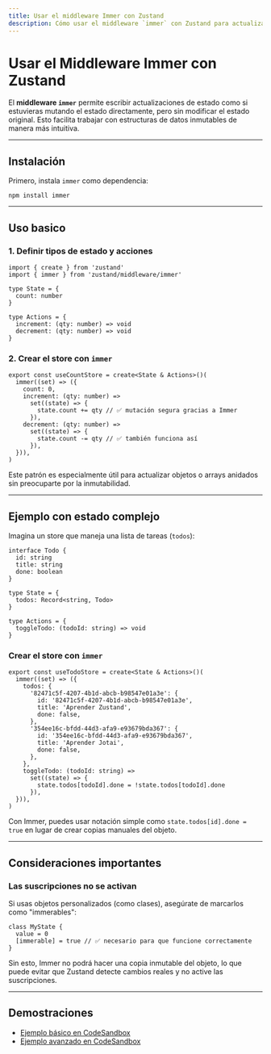 ```yaml
---
title: Usar el middleware Immer con Zustand
description: Cómo usar el middleware `immer` con Zustand para actualizar estados de forma mutable manteniendo la inmutabilidad interna.
---
```


# Usar el Middleware Immer con Zustand

El **middleware `immer`** permite escribir actualizaciones de estado como si estuvieras mutando el estado directamente, pero sin modificar el estado original. Esto facilita trabajar con estructuras de datos inmutables de manera más intuitiva.

---

## Instalación

Primero, instala `immer` como dependencia:

```go:bash
npm install immer
```

---

## Uso basico

### 1. Definir tipos de estado y acciones

```go:ts
import { create } from 'zustand'
import { immer } from 'zustand/middleware/immer'

type State = {
  count: number
}

type Actions = {
  increment: (qty: number) => void
  decrement: (qty: number) => void
}
```

### 2. Crear el store con `immer`

```go:ts
export const useCountStore = create<State & Actions>()(
  immer((set) => ({
    count: 0,
    increment: (qty: number) =>
      set((state) => {
        state.count += qty // ✅ mutación segura gracias a Immer
      }),
    decrement: (qty: number) =>
      set((state) => {
        state.count -= qty // ✅ también funciona así
      }),
  })),
)
```

Este patrón es especialmente útil para actualizar objetos o arrays anidados sin preocuparte por la inmutabilidad.

---

## Ejemplo con estado complejo

Imagina un store que maneja una lista de tareas (`todos`):

```go:ts
interface Todo {
  id: string
  title: string
  done: boolean
}

type State = {
  todos: Record<string, Todo>
}

type Actions = {
  toggleTodo: (todoId: string) => void
}
```

### Crear el store con `immer`

```go:ts
export const useTodoStore = create<State & Actions>()(
  immer((set) => ({
    todos: {
      '82471c5f-4207-4b1d-abcb-b98547e01a3e': {
        id: '82471c5f-4207-4b1d-abcb-b98547e01a3e',
        title: 'Aprender Zustand',
        done: false,
      },
      '354ee16c-bfdd-44d3-afa9-e93679bda367': {
        id: '354ee16c-bfdd-44d3-afa9-e93679bda367',
        title: 'Aprender Jotai',
        done: false,
      },
    },
    toggleTodo: (todoId: string) =>
      set((state) => {
        state.todos[todoId].done = !state.todos[todoId].done
      }),
  })),
)
```

Con Immer, puedes usar notación simple como `state.todos[id].done = true` en lugar de crear copias manuales del objeto.

---

## Consideraciones importantes

### Las suscripciones no se activan

Si usas objetos personalizados (como clases), asegúrate de marcarlos como "immerables":

```go:ts
class MyState {
  value = 0
  [immerable] = true // ✅ necesario para que funcione correctamente
}
```

Sin esto, Immer no podrá hacer una copia inmutable del objeto, lo que puede evitar que Zustand detecte cambios reales y no active las suscripciones.

---

## Demostraciones

- [Ejemplo básico en CodeSandbox](https://codesandbox.io/p/sandbox/zustand-updating-draft-states-basic-demo-forked-96mkdw)
- [Ejemplo avanzado en CodeSandbox](https://codesandbox.io/p/sandbox/zustand-updating-draft-states-advanced-demo-forked-phkzzg)
